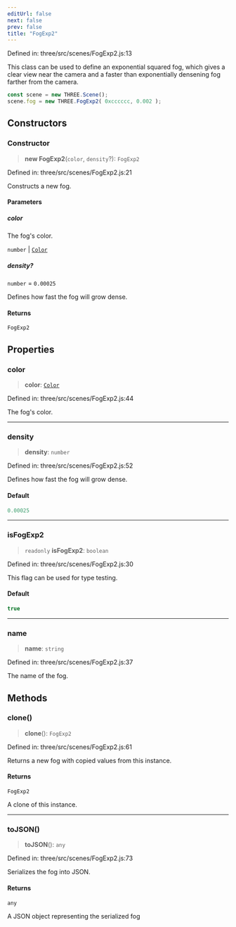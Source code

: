 ```yaml
---
editUrl: false
next: false
prev: false
title: "FogExp2"
---
```


Defined in: three/src/scenes/FogExp2.js:13

This class can be used to define an exponential squared fog,
which gives a clear view near the camera and a faster than exponentially
densening fog farther from the camera.

```js
const scene = new THREE.Scene();
scene.fog = new THREE.FogExp2( 0xcccccc, 0.002 );
```

## Constructors

### Constructor

> **new FogExp2**(`color`, `density`?): `FogExp2`

Defined in: three/src/scenes/FogExp2.js:21

Constructs a new fog.

#### Parameters

##### color

The fog's color.

`number` | [`Color`](Three.Color.html)

##### density?

`number` = `0.00025`

Defines how fast the fog will grow dense.

#### Returns

`FogExp2`

## Properties

### color

> **color**: [`Color`](Three.Color.html)

Defined in: three/src/scenes/FogExp2.js:44

The fog's color.

***

### density

> **density**: `number`

Defined in: three/src/scenes/FogExp2.js:52

Defines how fast the fog will grow dense.

#### Default

```ts
0.00025
```

***

### isFogExp2

> `readonly` **isFogExp2**: `boolean`

Defined in: three/src/scenes/FogExp2.js:30

This flag can be used for type testing.

#### Default

```ts
true
```

***

### name

> **name**: `string`

Defined in: three/src/scenes/FogExp2.js:37

The name of the fog.

## Methods

### clone()

> **clone**(): `FogExp2`

Defined in: three/src/scenes/FogExp2.js:61

Returns a new fog with copied values from this instance.

#### Returns

`FogExp2`

A clone of this instance.

***

### toJSON()

> **toJSON**(): `any`

Defined in: three/src/scenes/FogExp2.js:73

Serializes the fog into JSON.

#### Returns

`any`

A JSON object representing the serialized fog
